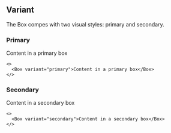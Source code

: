 

## Variant

The Box compes with two visual styles: primary and secondary.

### Primary

<Preview>
  <Box variant="primary">Content in a primary box</Box>
</Preview>

```tsx sandbox
<>
  <Box variant="primary">Content in a primary box</Box>
</>
```

### Secondary

<Preview>
  <Box variant="secondary">Content in a secondary box</Box>
</Preview>

```tsx sandbox
<>
  <Box variant="secondary">Content in a secondary box</Box>
</>
```